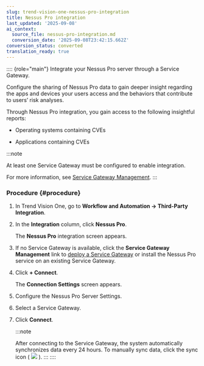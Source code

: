 ```yaml
---
slug: trend-vision-one-nessus-pro-integration
title: Nessus Pro integration
last_updated: '2025-09-08'
ai_context:
  source_file: nessus-pro-integration.md
  conversion_date: '2025-09-08T23:42:15.662Z'
conversion_status: converted
translation_ready: true
---
```


:::: {role="main"}
Integrate your Nessus Pro server through a Service Gateway.

Configure the sharing of Nessus Pro data to gain deeper insight regarding the apps and devices your users access and the behaviors that contribute to users’ risk analyses.

Through Nessus Pro integration, you gain access to the following insightful reports:

- Operating systems containing CVEs

- Applications containing CVEs

:::note

At least one Service Gateway must be configured to enable integration.

For more information, see [Service Gateway Management](service-gateway-management.mdx).
:::

### Procedure {#procedure}

1.  In Trend Vision One, go to **Workflow and Automation → Third-Party Integration**.

2.  In the **Integration** column, click **Nessus Pro**.

    The **Nessus Pro** integration screen appears.

3.  If no Service Gateway is available, click the **Service Gateway Management** link to [deploy a Service Gateway](deployment-guides.mdx) or install the Nessus Pro service on an existing Service Gateway.

4.  Click **+ Connect**.

    The **Connection Settings** screen appears.

5.  Configure the Nessus Pro Server Settings.

6.  Select a Service Gateway.

7.  Click **Connect**.

    :::note

    After connecting to the Service Gateway, the system automatically synchronizes data every 24 hours. To manually sync data, click the sync icon ( ![](/images/syncDataIcon=GUID-faeddf7f-b24a-4942-bcec-1e075bbbc2b0.webp) ).
    :::
::::
